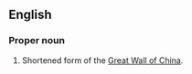 ==English==
===Proper noun===
{{en-proper noun|sg=[[Great]] [[Wall]]}}
# Shortened form of the [[w:Great Wall of China|Great Wall of China]].